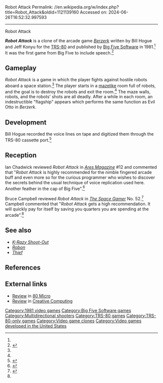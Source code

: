Robot Attack
Permalink: //en.wikipedia.org/w/index.php?title=Robot_Attack&oldid=1121139160
Accessed on: 2024-06-26T16:52:32.997593



------
Robot Attack
{{short description|1981 video game}}
{{redirect|ROBOT Attack|Return Of Bleichenbacher's Oracle Threat (ROBOT)|Adaptive chosen-ciphertext attack}}
{{Infobox video game
| collapsible  = 
| state        = 
| italic title = 
| title        = Robot Attack
| image        = Robot Attack (Cover).gif
| alt          = 
| caption      = 
| developer    = [[Big Five Software]]
| publisher    = Big Five Software
| programmer   = Bill Hogue<br />Jeff Konyu<ref name="giantlist">{{cite web |last1=Hague |first1=James |title=The Giant List of Classic Game Programmers |url=https://dadgum.com/giantlist/}}</ref>
| platforms    = [[TRS-80]]
| released     = [[1981 in video games|1981]]
| genre        = [[Multidirectional shooter]]
| modes        = 
}}

'''''Robot Attack''''' is a clone of the arcade game ''[[Berzerk (video game)|Berzerk]]'' written by Bill Hogue and Jeff Konyu for the [[TRS-80]] and published by [[Big Five Software]] in 1981.<ref name=giantlist/> It was the first game from Big Five to include speech.<ref name="trs80">{{cite web |last1=Reed |first1=Matthew |title=Robot Attack |url=http://www.trs-80.org/robot-attack/ |website=TRS-80.org}}</ref>

==Gameplay==
''Robot Attack'' is a game in which the player fights against hostile robots aboard a space station.<ref name="SG"/> The player starts in a [[maze]]like room full of robots, and the goal is to destroy the robots and exit the room.<ref name=trs80/> The maze walls, robots, and the robots' shots are all deadly. After a while in each room, an indestructible "flagship" appears which performs the same function as Evil Otto in ''Berzerk''.

==Development==
Bill Hogue recorded the voice lines on tape and digitized them through the TRS-80 cassette port.<ref name="bigfive">{{cite web |last1=Hogue |first1=Bill |title=TRS-80 Games |url=http://www.bigfivesoftware.com/trs80/trs80main.htm |website=Big Five Software}}</ref>

==Reception==
Ian Chadwick reviewed ''Robot Attack'' in ''[[Ares (magazine)|Ares Magazine]]'' #12 and commented that "''Robot Attack'' is highly recommended for the nimble fingered arcade buff and even more so for the curious programmer who wishes to discover the secrets behind the usual technique of voice replication used here. Another feather in the cap of Big Five".<ref name="Ares">{{cite journal | last=Chadwick | first=Ian | title=Software | journal=[[Ares (magazine)|Ares Magazine]] | publisher=[[Simulations Publications, Inc.]] | date=January 1982| issue=12 | pages=32–33}}</ref>

Bruce Campbell reviewed ''Robot Attack'' in ''[[The Space Gamer]]'' No. 52.<ref name="SG">{{cite journal|last=Campbell |first=Bruce |date=June 1982 |title=Capsule Reviews|journal=[[The Space Gamer]]|publisher=[[Steve Jackson Games]]|issue=52|pages=40}}</ref> Campbell commented that "''Robot Attack'' gets a high recommendation. It will quickly pay for itself by saving you quarters you are spending at the arcade".<ref name="SG"/>

==See also==
*''[[K-Razy Shoot-Out]]''
*''[[Robon]]''
*''[[Thief (Apple II game)|Thief]]''

==References==
{{reflist}}

==External links==
*[https://archive.org/details/80-microcomputing-magazine-1982-08/page/n37/mode/2up Review] in [[80 Micro]]
*[https://archive.org/details/creativecomputing-1982-07/page/n29/mode/2up Review] in [[Creative Computing]]

[[Category:1981 video games]]
[[Category:Big Five Software games]]
[[Category:Multidirectional shooters]]
[[Category:TRS-80 games]]
[[Category:TRS-80-only games]]
[[Category:Video game clones]]
[[Category:Video games developed in the United States]]